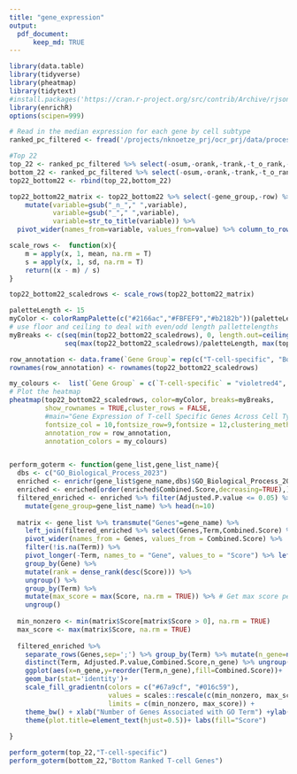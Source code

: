 ```yaml
---
title: "gene_expression"
output: 
  pdf_document:
      keep_md: TRUE
---
```


```r
library(data.table)
library(tidyverse)
library(pheatmap)
library(tidytext)
#install.packages('https://cran.r-project.org/src/contrib/Archive/rjson/rjson_0.2.20.tar.gz', repos=NULL, type="source")
library(enrichR)
options(scipen=999)

# Read in the median expression for each gene by cell subtype
ranked_pc_filtered <- fread('/projects/nknoetze_prj/ocr_prj/data/processed/gene_lists/ranked_gene_list_missingocrgenes_removedv2.tsv')
```

```r
#Top 22
top_22 <- ranked_pc_filtered %>% select(-osum,-orank,-trank,-t_o_rank,-gene_id,-tsum) %>% head(n=22) 
bottom_22 <- ranked_pc_filtered %>% select(-osum,-orank,-trank,-t_o_rank,-gene_id,-tsum) %>% tail(n=22)
top22_bottom22 <- rbind(top_22,bottom_22)

top22_bottom22_matrix <- top22_bottom22 %>% select(-gene_group,-row) %>% melt() %>% 
    mutate(variable=gsub("_n_"," ",variable),
           variable=gsub("_"," ",variable),
           variable=str_to_title(variable)) %>% 
  pivot_wider(names_from=variable, values_from=value) %>% column_to_rownames(var='gene_name') 

scale_rows <-  function(x){
    m = apply(x, 1, mean, na.rm = T)
    s = apply(x, 1, sd, na.rm = T)
    return((x - m) / s)
}

top22_bottom22_scaledrows <- scale_rows(top22_bottom22_matrix)

paletteLength <- 15
myColor <- colorRampPalette(c("#2166ac","#FBFEF9","#b2182b"))(paletteLength)
# use floor and ceiling to deal with even/odd length pallettelengths
myBreaks <- c(seq(min(top22_bottom22_scaledrows), 0, length.out=ceiling(paletteLength/2) + 1), 
              seq(max(top22_bottom22_scaledrows)/paletteLength, max(top22_bottom22_scaledrows), length.out=floor(paletteLength/2)))

row_annotation <- data.frame(`Gene Group`= rep(c("T-cell-specific", "Bottom-Ranked"), each = 22)) %>% rename("Gene Group"=`Gene.Group`)
rownames(row_annotation) <- rownames(top22_bottom22_scaledrows)

my_colours <-  list(`Gene Group` = c(`T-cell-specific` = "violetred4", `Bottom-Ranked` = 'grey90'))
# Plot the heatmap
pheatmap(top22_bottom22_scaledrows, color=myColor, breaks=myBreaks,
         show_rownames = TRUE,cluster_rows = FALSE,
         #main="Gene Expression of T-cell Specific Genes Across Cell Types",
         fontsize_col = 10,fontsize_row=9,fontsize = 12,clustering_method = 'ward',cutree_cols = 2,gaps_row = 22,angle_col = 90,
         annotation_row = row_annotation,
         annotation_colors = my_colours)


perform_goterm <- function(gene_list,gene_list_name){
  dbs <- c("GO_Biological_Process_2023")  
  enriched <- enrichr(gene_list$gene_name,dbs)$GO_Biological_Process_2023
  enriched <- enriched[order(enriched$Combined.Score,decreasing=TRUE),]
  filtered_enriched <- enriched %>% filter(Adjusted.P.value <= 0.05) %>%
    mutate(gene_group=gene_list_name) %>% head(n=10)
  
  matrix <- gene_list %>% transmute("Genes"=gene_name) %>% 
    left_join(filtered_enriched %>% select(Genes,Term,Combined.Score) %>% separate_rows(Genes,sep=';'))  %>% 
    pivot_wider(names_from = Genes, values_from = Combined.Score) %>% 
    filter(!is.na(Term)) %>% 
    pivot_longer(-Term, names_to = "Gene", values_to = "Score") %>% left_join(gene_list,by=c(Gene='gene_name')) %>%
    group_by(Gene) %>% 
    mutate(rank = dense_rank(desc(Score))) %>% 
    ungroup() %>%
    group_by(Term) %>%
    mutate(max_score = max(Score, na.rm = TRUE)) %>% # Get max score per term
    ungroup()
  
  min_nonzero <- min(matrix$Score[matrix$Score > 0], na.rm = TRUE)
  max_score <- max(matrix$Score, na.rm = TRUE)
  
  filtered_enriched %>% 
    separate_rows(Genes,sep=';') %>% group_by(Term) %>% mutate(n_gene=n_distinct(Genes)) %>% 
    distinct(Term, Adjusted.P.value,Combined.Score,n_gene) %>% ungroup() %>%
    ggplot(aes(x=n_gene,y=reorder(Term,n_gene),fill=Combined.Score))+
    geom_bar(stat='identity')+
    scale_fill_gradientn(colors = c("#67a9cf", "#016c59"),
                         values = scales::rescale(c(min_nonzero, max_score)),
                         limits = c(min_nonzero, max_score)) + 
    theme_bw() + xlab("Number of Genes Associated with GO Term") +ylab("GO Term")+ xlim(0,10)+
    theme(plot.title=element_text(hjust=0.5))+ labs(fill="Score")
  
}

perform_goterm(top_22,"T-cell-specific")
perform_goterm(bottom_22,"Bottom Ranked T-cell Genes")



```
